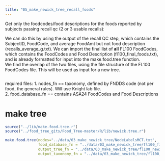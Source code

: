 ```yaml
---
title: "05_make_newick_tree_recall_foods"
---
```



Get only the foodcodes/food descriptions for the foods reported by subjects passing recall qc (2 or 3 usable recalls):  

We can do this by using the output of the recall QC step, which contains the SubjectID, FoodCode, and average FoodAmt but not food description (recalls_average_g.txt). We can import the final list of **all** FL100 FoodCodes, which contains the FoodCodes and Food Description (fl100_final_foods.txt), and is already formatted for input into the make.food.tree function.  
We find the overlap of the two files, using the file structure of the FL100 FoodCodes file. This will be used as input for a new tree. 


```r

```


required files: 
1. nodes_fn == taxonomy, defined by FNDDS code (not per food, the general rules). Will use Knight lab file.   
2. food_database_fn == contains ASA24 FoodCodes and Food Descriptions   

# make tree

```r
source("../lib/make.food.tree.r")
source("../food_tree_gits/Food_Tree-master/R/lib/newick.tree.r")
```

```r
make.food.tree(nodes="../data/03_make_newick_tree/NodeLabelsMCT.txt",
               food_database_fn = "../data/03_make_newick_tree/fl100_final_foods.txt", 
               output_tree_fn = "../data/03_make_newick_tree/fl100_newick_tree.txt", 
               output_taxonomy_fn = "../data/03_make_newick_tree/fl100_newick_taxonomy.txt")
```

